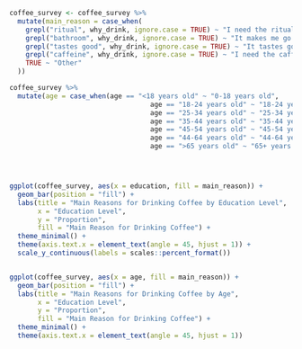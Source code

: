 ```{r}
coffee_survey <- coffee_survey %>%
  mutate(main_reason = case_when(
    grepl("ritual", why_drink, ignore.case = TRUE) ~ "I need the ritual",
    grepl("bathroom", why_drink, ignore.case = TRUE) ~ "It makes me go to the bathroom",
    grepl("tastes good", why_drink, ignore.case = TRUE) ~ "It tastes good",
    grepl("caffeine", why_drink, ignore.case = TRUE) ~ "I need the caffeine",
    TRUE ~ "Other"
  ))

coffee_survey %>%
  mutate(age = case_when(age == "<18 years old" ~ "0-18 years old",
                                   age == "18-24 years old" ~ "18-24 years old",
                                   age == "25-34 years old" ~ "25-34 years old",
                                   age == "35-44 years old" ~ "35-44 years old",
                                   age == "45-54 years old" ~ "45-54 years old",
                                   age == "44-64 years old" ~ "44-64 years old",
                                   age == ">65 years old" ~ "65+ years old")) -> coffee_survey




ggplot(coffee_survey, aes(x = education, fill = main_reason)) +
  geom_bar(position = "fill") +
  labs(title = "Main Reasons for Drinking Coffee by Education Level",
       x = "Education Level",
       y = "Proportion",
       fill = "Main Reason for Drinking Coffee") +
  theme_minimal() +
  theme(axis.text.x = element_text(angle = 45, hjust = 1)) +
  scale_y_continuous(labels = scales::percent_format())


ggplot(coffee_survey, aes(x = age, fill = main_reason)) +
  geom_bar(position = "fill") +
  labs(title = "Main Reasons for Drinking Coffee by Age",
       x = "Education Level",
       y = "Proportion",
       fill = "Main Reason for Drinking Coffee") +
  theme_minimal() +
  theme(axis.text.x = element_text(angle = 45, hjust = 1)) 



```


